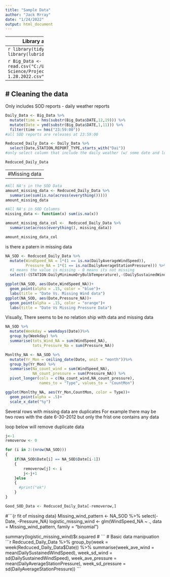 ```yaml
---
title: "Sample Data"
author: "Jack Mrray"
date: "1/24/2022"
output: html_document
---
```

----------------
Library and data reading in
----------------
```r
library(tidyverse)
library(lubridate)
```

```r
Big_Data <- read.csv("C:/Users/jackm/Desktop/Data Science/Project/CLE data 2.1.2012 - 1.28.2022.csv")
```

----------------
# Cleaning the data
----------------
Only includes SOD reports - daily weather reports
```r
Daily_Data <- Big_Data %>%
  mutate(time = hms(substr(Big_Data$DATE,12,19))) %>%
  mutate(Date = ymd(substr(Big_Data$DATE,1,11))) %>%
  filter(time == hms("23:59:00")) 
#all SOD reports are releases at 23:59:00

Redcuced_Daily_Data <- Daily_Data %>%
  select(Date,STATION,REPORT_TYPE,starts_with("Dai"))
#only select column that include the daily weather (w/ some date and location data too)

Redcuced_Daily_Data
```

--------------
#Missing data
--------------
```r
#All NA's in the SOD Data
amount_missing_data <- Redcuced_Daily_Data %>%
  summarise(sum(is.na(across(everything()))))
amount_missing_data

#All NA's in SOD Columns
missing_data <- function(x) sum(is.na(x))

amount_missing_data_col <-  Redcuced_Daily_Data %>%
  summarise(across(everything(), missing_data))

amount_missing_data_col
```

is there a patern in missing data
```r
NA_SOD <- Redcuced_Daily_Data %>%
  mutate(WindSpeed_NA = 1*(1 == is.na(DailyAverageWindSpeed)),
         Pressure_NA = 1*(1 == is.na(DailyAverageStationPressure))) %>%
  #1 means the value is missing - 0 means its not missing
  select(-(STATION:DailyMinimumDryBulbTemperature),-(DailySustainedWindDirection:DailyWeather))

ggplot(NA_SOD, aes(Date,WindSpeed_NA))+
  geom_point(alpha = .15, color = "blue")+
  labs(title = "Date Vs. Missing Wind data")
ggplot(NA_SOD, aes(Date,Pressure_NA))+
  geom_point(alpha = .15, color = "orange")+
  labs(title = "Date Vs Missing Pressure Data")
```
Visually, There seems to be no relation ship with data and missing data

```r
NA_SOD %>%
  mutate(Weekday = weekdays(Date))%>%
  group_by(Weekday) %>%
  summarise(tots_Wind_NA = sum(WindSpeed_NA),
            tots_Pressure_Na = sum(Pressure_NA))

Monlthy_NA <- NA_SOD %>% 
  mutate(Yr_Mon = ceiling_date(Date, unit = "month"))%>%
  group_by(Yr_Mon) %>%
  summarise(Na_count_wind = sum(WindSpeed_NA),
            NA_count_pressure = sum(Pressure_NA)) %>%
  pivot_longer(cols = c(Na_count_wind,NA_count_pressure), 
               names_to = "Type", values_to = "CountMon")

ggplot(Monlthy_NA, aes(Yr_Mon,CountMon, color = Type))+
  geom_point(alpha = .5)+
  scale_x_date("%y")
```
Several rows with missing data are duplicates 
For example there may be two rows with the date 6-30-2012 but only the frist one contains any data

loop below will remove duplicate data
```r
j<-1
removerow <- 0

for (i in 2:(nrow(NA_SOD)))
{
    if(NA_SOD$Date[i] == NA_SOD$Date[i-1])
    {
        removerow[j] <- i
        j<-j+1
    }else
    {
      #print("ok")
    }
}

Good_SOD_Data <- Redcuced_Daily_Data[-removerow,]

```


#```{r fit of missing data}
Missing_wind_pattern <- NA_SOD %>%
  select(-Date, -Pressure_NA) 
logistic_missing_wind <- glm(WindSpeed_NA ~ ., data = Missing_wind_pattern, family = "binomial")

summary(logistic_missing_wind)$r.squared
#  
```
# Basic data manipuation 
```r
Redcuced_Daily_Data %>%
  group_by(week = week(Redcuced_Daily_Data$Date)) %>%
  summarise(week_ave_wind = mean(DailySustainedWindSpeed),
            week_sd_wind = sd(DailySustainedWindSpeed),
            week_ave_pressure = mean(DailyAverageStationPressure),
            week_sd_pressure = sd(DailyAverageStationPressure))
```